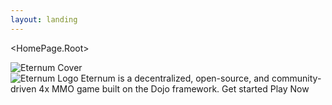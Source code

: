 ```yaml
---
layout: landing
---
```



<HomePage.Root>
  <div className="absolute inset-0 -z-10">
    <img 
      src="/03.png"
      alt="Eternum Cover"
      className="w-full h-full object-cover"
    />
  </div>

  <img src="/eternum_words_logo.svg" alt="Eternum Logo" />
  <HomePage.Description>
    Eternum is a decentralized, open-source, and community-driven 4x MMO game built on the Dojo framework.
  </HomePage.Description>
  <HomePage.Buttons>
    <HomePage.Button href="/overview/overview" variant="primary">
      Get started
    </HomePage.Button>
    <HomePage.Button href="https://eternum.realms.world" variant="outline">
      Play Now
    </HomePage.Button>
  </HomePage.Buttons>
</HomePage.Root>
